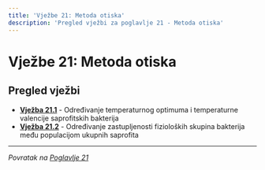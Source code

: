 ```yaml
---
title: 'Vježbe 21: Metoda otiska'
description: 'Pregled vježbi za poglavlje 21 - Metoda otiska'
---
```


# Vježbe 21: Metoda otiska

## Pregled vježbi

- **[Vježba 21.1](/poglavlje-21/vjezbe/vjezba-21-1)** - Određivanje temperaturnog optimuma i temperaturne valencije saprofitskih bakterija
- **[Vježba 21.2](/poglavlje-21/vjezbe/vjezba-21-2)** - Određivanje zastupljenosti fizioloških skupina bakterija među populacijom ukupnih saprofita

---

*Povratak na [Poglavlje 21](/poglavlje-21)*


